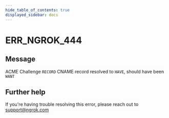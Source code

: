 ```yaml
---
hide_table_of_contents: true
displayed_sidebar: docs
---
```



# ERR_NGROK_444

## Message

ACME Challenge `RECORD` CNAME record resolved to `HAVE`, should have been `WANT`

<ErrorDetails error="err_ngrok_444" />

## Further help

If you're having trouble resolving this error, please reach out to [support@ngrok.com](mailto:support@ngrok.com?subject=Help%20with%20ERR_NGROK_444)

